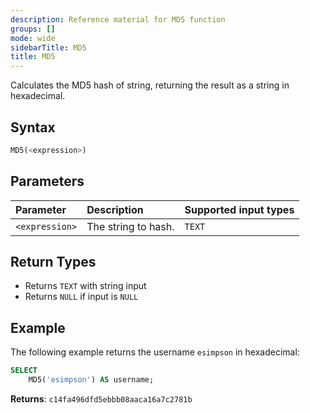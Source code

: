```yaml
---
description: Reference material for MD5 function
groups: []
mode: wide
sidebarTitle: MD5
title: MD5
---
```



Calculates the MD5 hash of string, returning the result as a string in hexadecimal.

## Syntax


```sql
MD5(<expression>)
```
## Parameters 


| Parameter   | Description |Supported input types |
| :----------- | :----------------------------------------- | :---------------------|
| `<expression>` | The string to hash. | `TEXT` |

## Return Types

* Returns `TEXT` with string input
* Returns `NULL` if input is `NULL`

## Example


The following example returns the username `esimpson` in hexadecimal: 

```sql
SELECT
	MD5('esimpson') AS username;
```

**Returns**: `c14fa496dfd5ebbb08aaca16a7c2781b`

